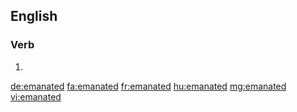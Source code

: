 ==English==

===Verb===
{{head|en}}

# {{en-past of|emanate}}

[[de:emanated]]
[[fa:emanated]]
[[fr:emanated]]
[[hu:emanated]]
[[mg:emanated]]
[[vi:emanated]]